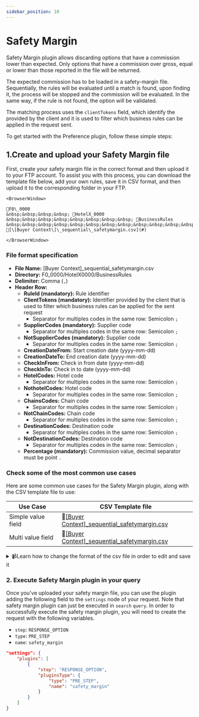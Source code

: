 ```yaml
---
sidebar_position: 10
---
```


# Safety Margin

Safety Margin plugin allows discarding options that have a commission lower than expected. Only options that have a commission over gross, equal or lower than those reported in the file will be returned. 

The expected commission has to be loaded in a safety-margin file. Sequentially, the rules will be evaluated until a match is found, upon finding it, the process will be stopped and the commission will be evaluated. In the same way, if the rule is not found, the option will be validated.

The matching process uses the `clientTokens` field, which identify the provided by the client and it is used to filter which business rules can be applied in the request sent.

To get started with the Preference plugin, follow these simple steps:

##  1.Create and upload your Safety Margin file

First, create your safety margin file in the correct format and then upload it to your FTP account. To assist you with this process, you can download the template file below, add your own rules, save it in CSV format, and then upload it to the corresponding folder in your FTP.

```mdx-code-block
<BrowserWindow>

📁F0\_0000  
&nbsp;&nbsp;&nbsp;&nbsp; 📁HotelX_0000  
&nbsp;&nbsp;&nbsp;&nbsp;&nbsp;&nbsp;&nbsp;&nbsp; 📁BusinessRules  
&nbsp;&nbsp;&nbsp;&nbsp;&nbsp;&nbsp;&nbsp;&nbsp;&nbsp;&nbsp;&nbsp;&nbsp; 📄[\[Buyer Context\]\_sequential\_safetymargin.csv](#)

</BrowserWindow>
```


### File format specification

* **File Name:** [Buyer Context]_sequential_safetymargin.csv
* **Directory:** F0_0000/HotelX0000/BusinessRules
* **Delimiter:** Comma (`,`)
* **Header Row:**
   * **RuleId (mandatory):** Rule identifier
   * **ClientTokens (mandatory):**  Identifier provided by the client that is used to filter which business rules can be applied for the sent request
      * Separator for multiples codes in the same row: Semicolon `;`
   * **SupplierCodes (mandatory):** Supplier code
      * Separator for multiples codes in the same row: Semicolon `;`
   * **NotSupplierCodes (mandatory):** Supplier code
      * Separator for multiples codes in the same row: Semicolon `;`
   * **CreationDateFrom:** Start creation date (yyyy-mm-dd)
   * **CreationDateTo:** End creation date (yyyy-mm-dd)
   * **CheckInFrom:** Check in from date (yyyy-mm-dd)
   * **CheckInTo:** Check in to date (yyyy-mm-dd)
   * **HotelCodes:** Hotel code
      * Separator for multiples codes in the same row: Semicolon `;`
   * **NothotelCodes:** Hotel code
      * Separator for multiples codes in the same row: Semicolon `;`
   * **ChainsCodes:** Chain code
      * Separator for multiples codes in the same row: Semicolon `;`
   * **NotChainCodes:** Chain code
      * Separator for multiples codes in the same row: Semicolon `;`
   * **DestinationCodes:** Destination code
      * Separator for multiples codes in the same row: Semicolon `;`
   * **NotDestinationCodes:** Destination code
      * Separator for multiples codes in the same row: Semicolon `;`
   * **Percentage (mandatory):** Commission value, decimal separator must be point `.`



### Check some of the most common use cases

Here are some common use cases for the Safety Margin plugin, along with the CSV template file to use:

| Use Case                                                      | CSV Template file             |
|---------------------------------------------------------------|-------------------------------|
| Simple value field                                            | 📄[\[Buyer Context\]\_sequential\_safetymargin.csv](#) |
| Multi value field                                             | 📄[\[Buyer Context\]\_sequential\_safetymargin.csv](#) |


<details>
    <summary>📹Learn how to change the format of the csv file in order to edit and save it</summary>
    <div>
        <div>[Añadir vídeo]</div>
    </div>
</details>



### 2. Execute Safety Margin plugin in your query

Once you've uploaded your safety margin file, you can use the plugin adding the following field to the `settings` node of your request. Note that safety margin plugin can just be executed in `search` `query`. In order to successfully execute the safety margin plugin, you will need to create the request with the following variables.

* `step`: `RESPONSE_OPTION`
* `type`: `PRE_STEP`
* `name`: `safety_margin`

```json
"settings": {
	"plugins": [
		{
			"step": "RESPONSE_OPTION",
			"pluginsType": {
				"type": "PRE_STEP",
				"name": "safety_margin"
			}
		}
	]
}
```